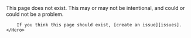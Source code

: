 
<Root title="Page not found">
    <Hero title="You look lost.">
        This page does not exist. This may or may not be intentional, and could
        or could not be a problem.
        
        If you think this page should exist, [create an issue][issues].
    </Hero>
</Root>

[issues]: https://github.com/icorbrey/isaaccorbrey.com/issues
